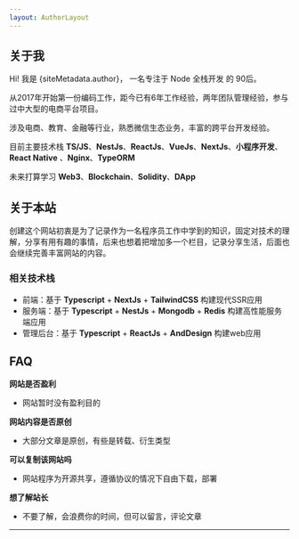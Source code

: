 ```yaml
---
layout: AuthorLayout
---
```



## 关于我

Hi! 我是 <span>{siteMetadata.author}</span>， 一名专注于 Node 全栈开发 的 90后。

从2017年开始第一份编码工作，距今已有6年工作经验，两年团队管理经验，参与过中大型的电商平台项目。

涉及电商、教育、金融等行业，熟悉微信生态业务，丰富的跨平台开发经验。

目前主要技术栈 **TS/JS**、**NestJs**、**ReactJs**、**VueJs**、**NextJs**、**小程序开发**、**React Native** 、**Nginx**、**TypeORM**

未来打算学习 **Web3**、**Blockchain**、**Solidity**、**DApp**

## 关于本站 

创建这个网站初衷是为了记录作为一名程序员工作中学到的知识，固定对技术的理解，分享有用有趣的事情，后来也想着把增加多一个栏目，记录分享生活，后面也会继续完善丰富网站的内容。

### 相关技术栈
  - 前端：基于 **Typescript** + **NextJs** + **TailwindCSS** 构建现代SSR应用
  - 服务端：基于 **Typescript** + **NestJs** + **Mongodb** + **Redis** 构建高性能服务端应用
  - 管理后台：基于 **Typescript** + **ReactJs** + **AndDesign** 构建web应用

## FAQ

  **网站是否盈利**
  - 网站暂时没有盈利目的

  **网站内容是否原创**
  - 大部分文章是原创，有些是转载、衍生类型

  **可以复制该网站吗**
  - 网站程序为开源共享，遵循协议的情况下自由下载，部署

  **想了解站长**
  - 不要了解，会浪费你的时间，但可以留言，评论文章

---
